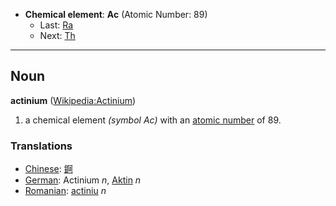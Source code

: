 *'''Chemical element''': '''Ac''' (Atomic Number: 89)
**Last: [[Radon|Ra]]
**Next: [[Thorium|Th]]
----
== Noun ==
'''actinium''' ([[en:Actinium|Wikipedia:Actinium]])

# a chemical element ''(symbol Ac)'' with an [[atomic number]] of 89.

===Translations===
*[[Chinese]]: [[錒]]
*[[German]]: Actinium ''n'', [[Aktin]] ''n''
*[[Romanian]]: [[actiniu]] ''n''